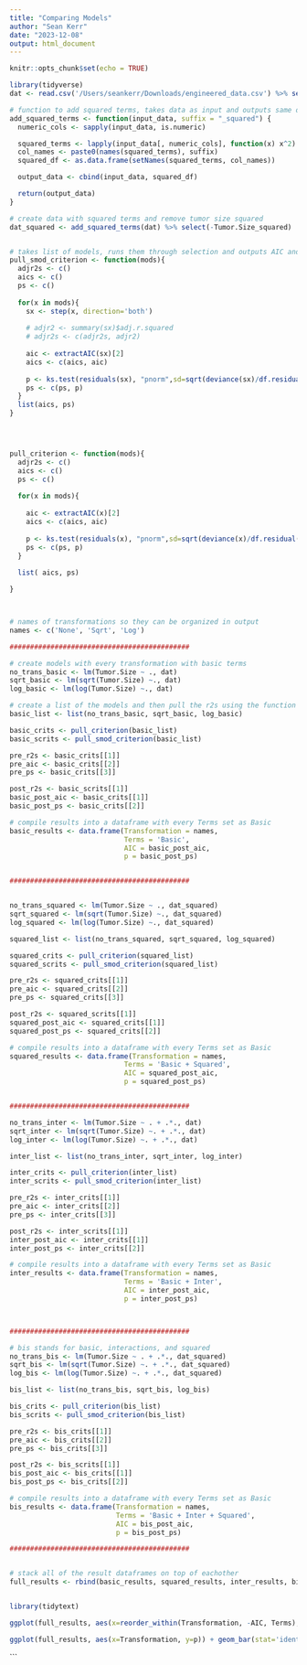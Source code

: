 ```yaml
---
title: "Comparing Models"
author: "Sean Kerr"
date: "2023-12-08"
output: html_document
---
```


```r
knitr::opts_chunk$set(echo = TRUE)
```

```r
library(tidyverse)
dat <- read.csv('/Users/seankerr/Downloads/engineered_data.csv') %>% select(-X)

# function to add squared terms, takes data as input and outputs same data with squared columns added
add_squared_terms <- function(input_data, suffix = "_squared") {
  numeric_cols <- sapply(input_data, is.numeric)

  squared_terms <- lapply(input_data[, numeric_cols], function(x) x^2)
  col_names <- paste0(names(squared_terms), suffix)
  squared_df <- as.data.frame(setNames(squared_terms, col_names))

  output_data <- cbind(input_data, squared_df)

  return(output_data)
}

# create data with squared terms and remove tumor size squared
dat_squared <- add_squared_terms(dat) %>% select(-Tumor.Size_squared)


# takes list of models, runs them through selection and outputs AIC and KS Test p-vals
pull_smod_criterion <- function(mods){
  adjr2s <- c()
  aics <- c()
  ps <- c()
  
  for(x in mods){
    sx <- step(x, direction='both')
    
    # adjr2 <- summary(sx)$adj.r.squared
    # adjr2s <- c(adjr2s, adjr2)
    
    aic <- extractAIC(sx)[2]
    aics <- c(aics, aic)
    
    p <- ks.test(residuals(sx), "pnorm",sd=sqrt(deviance(sx)/df.residual(sx)))$p.value
    ps <- c(ps, p)
  }
  list(aics, ps)
}




pull_criterion <- function(mods){
  adjr2s <- c()
  aics <- c()
  ps <- c()
  
  for(x in mods){
    
    aic <- extractAIC(x)[2]
    aics <- c(aics, aic)
    
    p <- ks.test(residuals(x), "pnorm",sd=sqrt(deviance(x)/df.residual(x)))$p.value
    ps <- c(ps, p)
  }
  
  list( aics, ps)

}



# names of transformations so they can be organized in output
names <- c('None', 'Sqrt', 'Log')

############################################

# create models with every transformation with basic terms
no_trans_basic <- lm(Tumor.Size ~ ., dat)
sqrt_basic <- lm(sqrt(Tumor.Size) ~., dat)
log_basic <- lm(log(Tumor.Size) ~., dat)

# create a list of the models and then pull the r2s using the function above
basic_list <- list(no_trans_basic, sqrt_basic, log_basic)

basic_crits <- pull_criterion(basic_list)
basic_scrits <- pull_smod_criterion(basic_list)

pre_r2s <- basic_crits[[1]]
pre_aic <- basic_crits[[2]]
pre_ps <- basic_crits[[3]] 

post_r2s <- basic_scrits[[1]]
basic_post_aic <- basic_crits[[1]]
basic_post_ps <- basic_crits[[2]]

# compile results into a dataframe with every Terms set as Basic
basic_results <- data.frame(Transformation = names, 
                            Terms = 'Basic', 
                            AIC = basic_post_aic,
                            p = basic_post_ps)


############################################


no_trans_squared <- lm(Tumor.Size ~ ., dat_squared)
sqrt_squared <- lm(sqrt(Tumor.Size) ~., dat_squared)
log_squared <- lm(log(Tumor.Size) ~., dat_squared)

squared_list <- list(no_trans_squared, sqrt_squared, log_squared)

squared_crits <- pull_criterion(squared_list)
squared_scrits <- pull_smod_criterion(squared_list)

pre_r2s <- squared_crits[[1]]
pre_aic <- squared_crits[[2]]
pre_ps <- squared_crits[[3]]

post_r2s <- squared_scrits[[1]]
squared_post_aic <- squared_crits[[1]]
squared_post_ps <- squared_crits[[2]]

# compile results into a dataframe with every Terms set as Basic
squared_results <- data.frame(Transformation = names, 
                            Terms = 'Basic + Squared', 
                            AIC = squared_post_aic,
                            p = squared_post_ps)


############################################

no_trans_inter <- lm(Tumor.Size ~ . + .*., dat)
sqrt_inter <- lm(sqrt(Tumor.Size) ~. + .*., dat)
log_inter <- lm(log(Tumor.Size) ~. + .*., dat)

inter_list <- list(no_trans_inter, sqrt_inter, log_inter)

inter_crits <- pull_criterion(inter_list)
inter_scrits <- pull_smod_criterion(inter_list)

pre_r2s <- inter_crits[[1]]
pre_aic <- inter_crits[[2]]
pre_ps <- inter_crits[[3]]

post_r2s <- inter_scrits[[1]]
inter_post_aic <- inter_crits[[1]]
inter_post_ps <- inter_crits[[2]]

# compile results into a dataframe with every Terms set as Basic
inter_results <- data.frame(Transformation = names, 
                            Terms = 'Basic + Inter',
                            AIC = inter_post_aic,
                            p = inter_post_ps)



############################################

# bis stands for basic, interactions, and squared
no_trans_bis <- lm(Tumor.Size ~ . + .*., dat_squared)
sqrt_bis <- lm(sqrt(Tumor.Size) ~. + .*., dat_squared)
log_bis <- lm(log(Tumor.Size) ~. + .*., dat_squared)

bis_list <- list(no_trans_bis, sqrt_bis, log_bis)

bis_crits <- pull_criterion(bis_list)
bis_scrits <- pull_smod_criterion(bis_list)

pre_r2s <- bis_crits[[1]]
pre_aic <- bis_crits[[2]]
pre_ps <- bis_crits[[3]]

post_r2s <- bis_scrits[[1]]
bis_post_aic <- bis_crits[[1]]
bis_post_ps <- bis_crits[[2]]

# compile results into a dataframe with every Terms set as Basic
bis_results <- data.frame(Transformation = names, 
                          Terms = 'Basic + Inter + Squared',
                          AIC = bis_post_aic,
                          p = bis_post_ps)

############################################


# stack all of the result dataframes on top of eachother
full_results <- rbind(basic_results, squared_results, inter_results, bis_results)


library(tidytext)

ggplot(full_results, aes(x=reorder_within(Transformation, -AIC, Terms), y=AIC)) + geom_bar(stat='identity') + facet_grid(~Terms, scales='free_x') + scale_x_reordered() + labs(x='Transformation', title = 'Comparing AIC Before Selection')

ggplot(full_results, aes(x=Transformation, y=p)) + geom_bar(stat='identity') + facet_grid(~Terms, scales='free_x') +  labs(x='Transformation', title = 'Comparing KS Test p-values Before Selection', y='KS Test p-value')

```
```